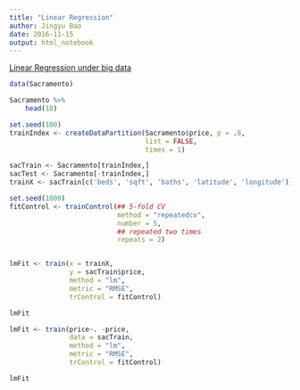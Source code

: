 ```yaml
---
title: "Linear Regression"
author: Jingyu Bao
date: 2016-11-15
output: html_notebook
---
```


[Linear Regression under big data](https://zhuanlan.zhihu.com/p/25312342?utm_medium=social&utm_source=ZHShareTargetIDMore)




```r
data(Sacramento)

Sacramento %>% 
    head(10)

set.seed(100)
trainIndex <- createDataPartition(Sacramento$price, p = .8, 
                                  list = FALSE, 
                                  times = 1)

sacTrain <- Sacramento[trainIndex,]
sacTest <- Sacramento[-trainIndex,]
trainX <- sacTrain[c('beds', 'sqft', 'baths', 'latitude', 'longitude')]

set.seed(1000)
fitControl <- trainControl(## 5-fold CV
                           method = "repeatedcv",
                           number = 5,
                           ## repeated two times
                           repeats = 2)


lmFit <- train(x = trainX, 
               y = sacTrain$price,
               method = "lm", 
               metric = "RMSE",
               trControl = fitControl)

lmFit

lmFit <- train(price~. -price,
               data = sacTrain,
               method = "lm", 
               metric = "RMSE",
               trControl = fitControl)

lmFit
```